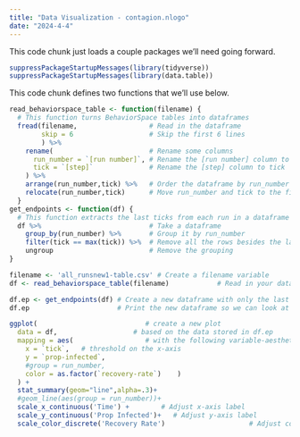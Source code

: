 ```yaml
---
title: "Data Visualization - contagion.nlogo"
date: "2024-4-4"
---
```


This code chunk just loads a couple packages we'll need going forward.
```r
suppressPackageStartupMessages(library(tidyverse))
suppressPackageStartupMessages(library(data.table))
```

This code chunk defines two functions that we'll use below.
```r
read_behaviorspace_table <- function(filename) { 
  # This function turns BehaviorSpace tables into dataframes
  fread(filename,                  # Read in the dataframe
        skip = 6                   # Skip the first 6 lines
        ) %>%      
    rename(                        # Rename some columns
      run_number = `[run number]`, # Rename the [run number] column to run_number
      tick = `[step]`              # Rename the [step] column to tick
    ) %>% 
    arrange(run_number,tick) %>%   # Order the dataframe by run_number and tick
    relocate(run_number,tick)      # Move run_number and tick to the first columns
  }
get_endpoints <- function(df) {
  # This function extracts the last ticks from each run in a dataframe
  df %>%                           # Take a dataframe
    group_by(run_number) %>%       # Group it by run_number
    filter(tick == max(tick)) %>%  # Remove all the rows besides the last tick
    ungroup                        # Remove the grouping
}
```


```r
filename <- 'all_runsnew1-table.csv' # Create a filename variable
df <- read_behaviorspace_table(filename)            # Read in your data

df.ep <- get_endpoints(df) # Create a new dataframe with only the last tick
df.ep                      # Print the new dataframe so we can look at it
```


```r
ggplot(                           # create a new plot
  data = df,                   # based on the data stored in df.ep
  mapping = aes(                  # with the following variable-aesthetic mappings:
    x = `tick`,   # threshold on the x-axis                 
    y = `prop-infected`,
    #group = run_number,
    color = as.factor(`recovery-rate`)    )
  ) +
  stat_summary(geom="line",alpha=.3)+
  #geom_line(aes(group = run_number))+
  scale_x_continuous('Time') +        # Adjust x-axis label
  scale_y_continuous('Prop Infected')+   # Adjust y-axis label
  scale_color_discrete('Recovery Rate')                     # Adjust color label
```

